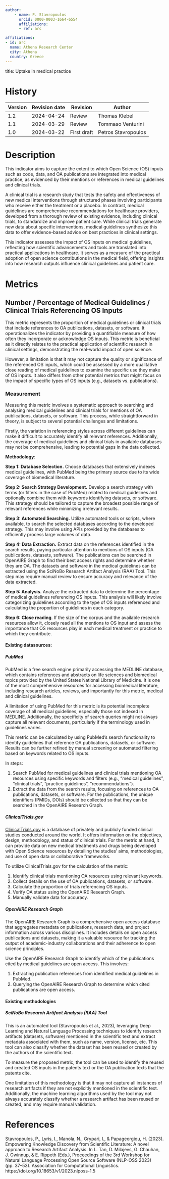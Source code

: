 ```yaml
---
author:
    - name: P. Stavropoulos
      orcid: 0000-0003-1664-6554
      affiliations:
      - ref: arc

affiliations:
- id: arc
  name: Athena Research Center
  city: Athena
  country: Greece
---
```



title: Uptake in medical practice

::: {}

# History

| Version | Revision date | Revision    | Author              |
|---------|---------------|-------------|---------------------|
| 1.2     | 2024-04-24    | Review      | Thomas Klebel       |
| 1.1     | 2024-03-29    | Review      | Tommaso Venturini   |
| 1.0     | 2024-03-22    | First draft | Petros Stavropoulos |

:::

# Description

This indicator aims to capture the extent to which Open Science (OS) inputs such as code, data, and OA publications are integrated into medical practice, as evidenced by their mentions or references in medical guidelines and clinical trials. 

A clinical trial is a research study that tests the safety and effectiveness of new medical interventions through structured phases involving participants who receive either the treatment or a placebo. In contrast, medical guidelines are comprehensive recommendations for healthcare providers, developed from a thorough review of existing evidence, including clinical trials, to standardize and improve patient care. While clinical trials generate new data about specific interventions, medical guidelines synthesize this data to offer evidence-based advice on best practices in clinical settings.

This indicator assesses the impact of OS inputs on medical guidelines, reflecting how scientific advancements and tools are translated into practical applications in healthcare. It serves as a measure of the practical adoption of open science contributions in the medical field, offering insights into how research outputs influence clinical guidelines and patient care.

# Metrics

## Number / Percentage of Medical Guidelines / Clinical Trials Referencing OS Inputs

This metric represents the proportion of medical guidelines or clinical trials that include references to OA publications, datasets, or software. It operationalizes the indicator by providing a quantifiable measure of how often they incorporate or acknowledge OS inputs. This metric is beneficial as it directly relates to the practical application of scientific research in clinical settings, demonstrating the real-world impact of open science.

However, a limitation is that it may not capture the quality or significance of the referenced OS inputs, which could be assessed by a more qualitative close reading of medical guidelines to examine the specific use they make of OS inputs. It also differs from other potential metrics that might focus on the impact of specific types of OS inputs (e.g., datasets vs. publications).

### Measurement

Measuring this metric involves a systematic approach to searching and analysing medical guidelines and clinical trials for mentions of OA publications, datasets, or software. This process, while straightforward in theory, is subject to several potential challenges and limitations.

Firstly, the variation in referencing styles across different guidelines can make it difficult to accurately identify all relevant references. Additionally, the coverage of medical guidelines and clinical trials in available databases may not be comprehensive, leading to potential gaps in the data collected.

**Methodology**:

**Step 1: Database Selection.** Choose databases that extensively []{#_Int_cDGukZbn}indexes medical guidelines, with PubMed being the primary source due to its wide coverage of biomedical literature.

**Step 2: Search Strategy Development.** Develop a search strategy with terms (or filters in the case of PubMed) related to medical guidelines and optionally combine them with keywords identifying datasets, or software. This strategy should be tailored to capture the broadest possible range of relevant references while minimizing irrelevant results.

**Step 3: Automated Searching.** Utilize automated tools or scripts, where available, to search the selected databases according to the developed strategy. This may involve using APIs provided by the databases to efficiently process large volumes of data.

**Step 4: Data Extraction.** Extract data on the references identified in the search results, paying particular attention to mentions of OS inputs (OA publications, datasets, software). The publications can be searched in OpenAIRE Graph to find their best access rights and determine whether they are OA. The datasets and software in the medical guidelines can be extracted using the SciNoBo Research Artifact Analysis (RAA) Tool. This step may require manual review to ensure accuracy and relevance of the data extracted.

**Step 5: Analysis.** Analyze the extracted data to determine the percentage of medical guidelines referencing OS inputs. This analysis will likely involve categorizing guidelines according to the type of OS inputs referenced and calculating the proportion of guidelines in each category.

**Step 6: Close reading**. If the size of the corpus and the available research resources allow it, closely read all the mentions to OS input and assess the importance that OS resources play in each medical treatment or practice to which they contribute.

#### Existing datasources:

##### PubMed

PubMed is a free search engine primarily accessing the MEDLINE database, which contains references and abstracts on life sciences and biomedical topics provided by the United States National Library of Medicine. It is one of the most comprehensive resources for accessing biomedical literature, including research articles, reviews, and importantly for this metric, medical and clinical guidelines.

A limitation of using PubMed for this metric is its potential incomplete coverage of all medical guidelines, especially those not indexed in MEDLINE. Additionally, the specificity of search queries might not always capture all relevant documents, particularly if the terminology used in guidelines varies.

This metric can be calculated by using PubMed's search functionality to identify guidelines that reference OA publications, datasets, or software. Results can be further refined by manual screening or automated filtering based on keywords related to OS inputs.

In steps:

1.  Search PubMed for medical guidelines and clinical trials mentioning OA resources using specific keywords and filters (e.g., "medical guidelines", "clinical trials", "practice guidelines", "recommendations").
2.  Extract the data from the search results, focusing on references to OA publications, datasets, or software. For the publications, the unique identifiers (PMIDs, DOIs) should be collected so that they can be searched in the OpenAIRE Research Graph.

##### ClinicalTrials.gov

[ClinicalTrials.gov](https://clinicaltrials.gov/) is a database of privately and publicly funded clinical studies conducted around the world. It offers information on the objectives, design, methodology, and status of clinical trials. For the metric at hand, it can provide data on new medical treatments and drugs being developed with Open Science resources by detailing the studies' aims, methodologies, and use of open data or collaborative frameworks.

To utilize ClinicalTrials.gov for the calculation of the metric:

1. Identify clinical trials mentioning OA resources using relevant keywords.
2. Collect details on the use of OA publications, datasets, or software.
3. Calculate the proportion of trials referencing OS inputs.
4. Verify OA status using the OpenAIRE Research Graph.
5. Manually validate data for accuracy.

##### OpenAIRE Research Graph

The OpenAIRE Research Graph is a comprehensive open access database that aggregates metadata on publications, research data, and project information across various disciplines. It includes details on open access publications and datasets, making it a valuable resource for tracking the output of academic-industry collaborations and their adherence to open science principles.

Use the OpenAIRE Research Graph to identify which of the publications cited by medical guidelines are open access. This involves:

1.  Extracting publication references from identified medical guidelines in PubMed.
2.  Querying the OpenAIRE Research Graph to determine which cited publications are open access.

#### Existing methodologies

##### SciNoBo Research Artifact Analysis (RAA) Tool

This is an automated tool (Stavropoulos et al., 2023), leveraging Deep Learning and Natural Language Processing techniques to identify research artifacts (datasets, software) mentioned in the scientific text and extract metadata associated with them, such as name, version, license, etc. This tool can also classify whether the dataset has been reused or created by the authors of the scientific text.

To measure the proposed metric, the tool can be used to identify the reused and created OS inputs in the patents text or the OA publication texts that the patents cite.

One limitation of this methodology is that it may not capture all instances of research artifacts if they are not explicitly mentioned in the scientific text. Additionally, the machine learning algorithms used by the tool may not always accurately classify whether a research artifact has been reused or created, and may require manual validation.

# References

Stavropoulos, P., Lyris, I., Manola, N., Grypari, I., & Papageorgiou, H. (2023). Empowering Knowledge Discovery from Scientific Literature: A novel approach to Research Artifact Analysis. In L. Tan, D. Milajevs, G. Chauhan, J. Gwinnup, & E. Rippeth (Eds.), Proceedings of the 3rd Workshop for Natural Language Processing Open Source Software (NLP-OSS 2023) (pp. 37–53). Association for Computational Linguistics. https://doi.org/10.18653/v1/2023.nlposs-1.5
